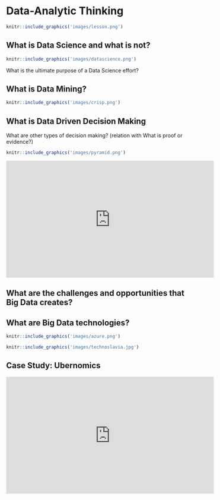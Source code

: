 # Data-Analytic Thinking {#thinking}

```r
knitr::include_graphics('images/lesson.png')
```

## What is Data Science and what is not?

```r
knitr::include_graphics('images/datascience.png')
```

What is the ultimate purpose of a Data Science effort?

## What is Data Mining?
```r
knitr::include_graphics('images/crisp.png')
```

## What is Data Driven Decision Making

What are other types of decision making? (relation with What is proof or evidence?)

```r
knitr::include_graphics('images/pyramid.png')
```

<iframe width="560" height="315" src="https://www.youtube.com/embed/L3LMbpZIKhQ" frameborder="0" allow="accelerometer; autoplay; clipboard-write; encrypted-media; gyroscope; picture-in-picture" allowfullscreen></iframe>

## What are the challenges and opportunities that Big Data creates?

## What are Big Data technologies?
```r
knitr::include_graphics('images/azure.png')
```

```r
knitr::include_graphics('images/technoslavia.jpg')
```

## Case Study: Ubernomics

<div class="embed-responsive embed-responsive-16by9">
<iframe class="embed-responsive-item" width="560" height="315" src="https://www.youtube.com/embed/63wt3TgGGxI" frameborder="0" allow="accelerometer; autoplay; clipboard-write; encrypted-media; gyroscope; picture-in-picture" allowfullscreen></iframe>
</div>
